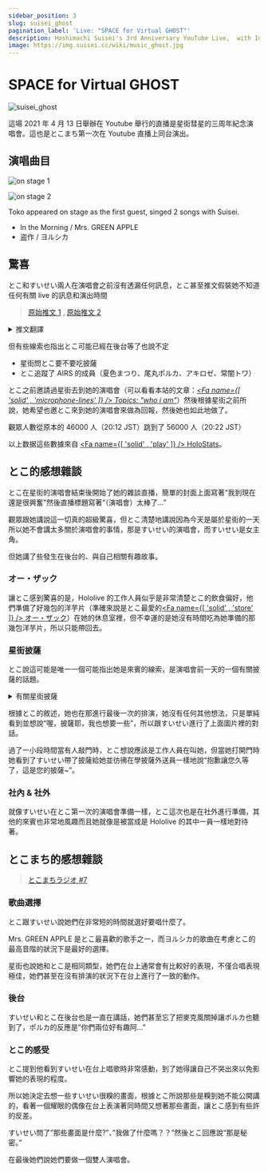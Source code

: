 ```yaml
---
sidebar_position: 3
slug: suisei_ghost
pagination_label: 'Live: "SPACE for Virtual GHOST"'
description: Hoshimachi Suisei's 3rd Anniversary YouTube Live,  with Inui Toko as guest. First public archive of Tokomachi's 3D performance.
image: https://img.suisei.cc/wiki/music_ghost.jpg
---
```



# SPACE for Virtual GHOST

![suisei_ghost](/img/topics/suisei_ghost.jpg)

這場 2021 年 4 月 13 日舉辦在 Youtube 舉行的直播是星街彗星的三周年紀念演唱會。這也是とこまち第一次在 Youtube 直播上同台演出。

## 演唱曲目

![on stage 1](/img/topics/20210413_05.jpg)

![on stage 2](/img/topics/20210413_03.jpg)

> <YTTime Id="Ajwv4ANSSg0" Time="12:50" Desc="とこまち的雙人演唱" />

Toko appeared on stage as the first guest, singed 2 songs with Suisei.

- In the Morning / Mrs. GREEN APPLE
- 盗作 / ヨルシカ

## 驚喜

とこ和すいせい兩人在演唱會之前沒有透漏任何訊息，とこ甚至推文假裝她不知道任何有關 live 的訊息和演出時間

> [<SNSIcon Name="twitter" /> 原始推文 1](https://twitter.com/inui_toko/status/1381846290212954113) , [<SNSIcon Name="twitter" /> 原始推文 2](https://twitter.com/inui_toko/status/1381848262760538112)

<details> <summary>推文翻譯</summary>

<img src={require('/img/topics/20210413_01.jpg').default} style={{ width: '35rem' }} />
<br />
<img src={require('/img/topics/20210413_02.jpg').default} style={{ width: '35rem' }} />

</details>

但有些線索也指出とこ可能已經在後台等了也說不定

- 星街問とこ要不要吃披薩
- とこ追蹤了 AIRS 的成員（夏色まつり、尾丸ポルカ、アキロゼ、常闇トワ）

とこ之前邀請過星街去到她的演唱會（可以看看本站的文章：_[<Fa name={[ 'solid' , 'microphone-lines' ]} /> Topics: "who i am"](/topics/toko_who_i_am)_）然後根據星街之前所說，她希望也邀とこ來到她的演唱會來做為回報，然後她也如此地做了。

觀眾人數從原本的 46000 人（20:12 JST）跳到了 56000 人（20:22 JST）

以上数据這些數據來自 [<Fa name={[ 'solid' , 'play' ]} /> HoloStats](https://holo.poi.cat/stream/Ajwv4ANSSg0)。

## とこ的感想雜談

> <YTTime Id="BNq4LHZRhfQ" Time="01:08" Desc="とこ在後台的故事" />

とこ在星街的演唱會結束後開始了她的雜談直播，簡單的封面上面寫著“我到現在還是很興奮”然後直播標題寫著“（演唱會）太棒了…”

觀眾跟她講說這一切真的超級驚喜，但とこ清楚地講說因為今天是屬於星街的一天所以她不會講太多關於演唱會的事情，那是すいせい的演唱會，而すいせい是女主角。

但她講了些發生在後台的、與自己相關有趣故事。

### オー・ザック

讓とこ感到驚喜的是，Hololive 的工作人員似乎是非常清楚とこ的飲食偏好，他們準備了好幾包的洋芋片（準確來說是とこ最愛的[<Fa name={[ 'solid' , 'store' ]} /> オー・ザック](https://housefoods.jp/products/catalog/cat_1,snack,pdt,oz.html)）在她的休息室裡，但不幸運的是她沒有時間吃為她準備的那幾包洋芋片，所以只能帶回去。

### 星街披薩

とこ說這可能是唯一一個可能指出她是來賓的線索，是演唱會前一天的一個有關披薩的話題。

<details> <summary>有關星街披薩</summary>

<img src={require('/img/topics/20210412_00.jpg').default} style={{ width: '35rem' }} />
<br />
<img src={require('/img/topics/20210412_01.jpg').default} style={{ width: '35rem' }} />
<br />
<img src={require('/img/topics/20210412_02.jpg').default} style={{ width: '35rem' }} />
<br />
<img src={require('/img/topics/20210412_03.jpg').default} style={{ width: '35rem' }} />

</details>

根據とこ的敘述，她也在那進行最後一次的排演，她沒有任何其他想法，只是單純看到並想說“喔，披薩耶，我也想要一些”，所以跟すいせい進行了上面圖片裡的對話。

過了一小段時間當有人敲門時，とこ想說應該是工作人員在叫她，但當她打開門時她看到了すいせい帶了披薩給她並彷彿在學披薩外送員一樣地說“抱歉讓您久等了，這是您的披薩~”。

### 社內 & 社外

就像すいせい在とこ第一次的演唱會準備一樣，とこ這次也是在社外進行準備，其他的來賓也非常地風趣而且她就像是被當成是 Hololive 的其中一員一樣地對待著。

## とこまち的感想雜談

> [<SNSIcon /> とこまちラジオ #7](https://youtu.be/kR9mSvUyfkY)

### 歌曲選擇

とこ跟すいせい說她們在非常短的時間就選好要唱什麼了。

Mrs. GREEN APPLE 是とこ最喜歡的歌手之一，而ヨルシカ的歌曲在考慮とこ的最高音階的狀況下是最好的選擇。

星街也說她和とこ是相同類型，她們在台上通常會有比較好的表現，不僅合唱表現極佳，她們甚至在沒有排演的狀況下在台上進行了一致的動作。

### 後台

すいせい和とこ在後台也是一直在講話，她們甚至忘了把麥克風關掉讓ポルカ也聽到了，ポルカ的反應是”你們兩位好有趣阿…”

### とこ的感受

とこ提到他看到すいせい在台上唱歌時非常感動，到了她得讓自己不哭出來以免影響她的表現的程度。

所以她決定去想一些すいせい很糗的畫面，根據とこ所說那些是糗到她不能公開講的，看著一個耀眼的偶像在台上表演著同時間又想著那些畫面，讓とこ感到有些許的反差。

すいせい問了”那些畫面是什麼?”、”我做了什麼嗎？？”然後とこ回應說“那是秘密。”

在最後她們說她們要做一個雙人演唱會。
